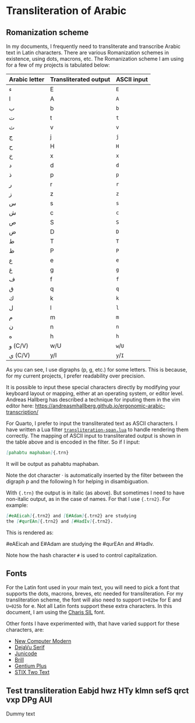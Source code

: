 # Transliteration of Arabic 

## Romanization scheme

In my documents, I frequently need to transliterate and transcribe Arabic text in Latin characters.
There are various Romanization schemes in existence, using dots, macrons, etc.
The Romanization scheme I am using for a few of my projects is tabulated below:

| Arabic letter | Transliterated output | ASCII input |
|:--|:--|:--|
|[ء]{.ar}      | [E]{.trn}           | `E`|
|[ا]{.ar}      | [A]{.trn}           | `A`|
|[ب]{.ar}      | [b]{.trn}           | `b`|
|[ت]{.ar}      | [t]{.trn}           | `t`|
|[ث]{.ar}      | [v]{.trn}           | `v`|
|[ج]{.ar}      | [j]{.trn}           | `j`|
|[ح]{.ar}      | [H]{.trn}           | `H`|
|[خ]{.ar}      | [x]{.trn}           | `x`|
|[د]{.ar}      | [d]{.trn}           | `d`|
|[ذ]{.ar}      | [p]{.trn}           | `p`|
|[ر]{.ar}      | [r]{.trn}           | `r`|
|[ز]{.ar}      | [z]{.trn}           | `z`|
|[س]{.ar}      | [s]{.trn}           | `s`|
|[ش]{.ar}      | [c]{.trn}           | `c`|
|[ص]{.ar}      | [S]{.trn}           | `S`|
|[ض]{.ar}      | [D]{.trn}           | `D`|
|[ط]{.ar}      | [T]{.trn}           | `T`|
|[ظ]{.ar}      | [P]{.trn}           | `P`|
|[ع]{.ar}      | [e]{.trn}           | `e`|
|[غ]{.ar}      | [g]{.trn}           | `g`|
|[ف]{.ar}      | [f]{.trn}           | `f`|
|[ق]{.ar}      | [q]{.trn}           | `q`|
|[ك]{.ar}      | [k]{.trn}           | `k`|
|[ل]{.ar}      | [l]{.trn}           | `l`|
|[م]{.ar}      | [m]{.trn}           | `m`|
|[ن]{.ar}      | [n]{.trn}           | `n`|
|[ه]{.ar}      | [h]{.trn}           | `h`|
|[و]{.ar} (C/V)| [w]{.trn}/[U]{.trn} | `w`/`U`|
|[ي]{.ar} (C/V)| [y]{.trn}/[I]{.trn} | `y`/`I`|

As you can see, I use digraphs ([p]{.trn}, [g]{.trn}, etc.) for some letters.
This is because, for my current projects, I prefer readability over precision.

It is possible to input these special characters directly by modifying your keyboard layout or mapping, either at an operating system, or editor level.
Andreas Hallberg has described a technique for inputing them in the vim editor here:
<https://andreasmhallberg.github.io/ergonomic-arabic-transcription/>

For Quarto, I prefer to input the transliterated text as ASCII characters.
I have written a Lua filter [`transliteration-span.lua`](https://github.com/adamiturabi/quarto-arabic-mwe/blob/main/_extensions/arabic-support/transliteration-span.lua)
to handle rendering them correctly. 
The mapping of ASCII input to transliterated output is shown in the table above
and is encoded in the filter. 
So if I input:

```md
[pahabtu maphaban]{.trn}
```

It will be output as 
[pahabtu maphaban]{.trn}.

Note the dot character · is automatically inserted by the filter between the digraph [p]{.trn} and the following [h]{.trn} for helping in disambiguation.

With `{.trn}` the output is in italic (as above).
But sometimes I need to have non-italic output, as in the case of names. For that I use `{.trn2}`. For example:

```md
[#eAEicah]{.trn2} and [E#Adam]{.trn2} are studying 
the [#qurEAn]{.trn2} and [#HadIv]{.trn2}.
```

This is rendered as:

[#eAEicah]{.trn2} and [E#Adam]{.trn2} are studying the [#qurEAn]{.trn2} and [#HadIv]{.trn2}.

Note how the hash character `#` is used to control capitalization.

## Fonts

For the Latin font used in your main text, you will need to pick a font that supports the dots, macrons, breves, etc needed for transliteration. 
For my transliteration scheme, the font will also need to support `U+02be` for [E]{.trn} and `U+025b` for [e]{.trn}.
Not all Latin fonts support these extra characters.
In this document, I am using the 
[Charis SIL](https://software.sil.org/charis/download/)
font.

Other fonts I have experimented with, that have varied support for these characters, are:

+ [New Computer Modern](https://ctan.org/pkg/newcomputermodern?lang=en)
+ [DejaVu Serif](https://github.com/dejavu-fonts/dejavu-fonts/releases)
+ [Junicode](https://github.com/psb1558/Junicode-font/releases)
+ [Brill](https://brill.com/page/419386?language=en)
+ [Gentium Plus](https://software.sil.org/gentium/download/)
+ [STIX Two Text](https://github.com/stipub/stixfonts/releases)

## Test transliteration [Eabjd hwz HTy klmn sefS qrct vxp DPg AUI]{.trn}

Dummy text


